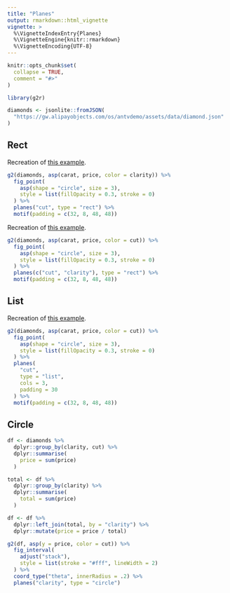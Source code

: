 ```yaml
---
title: "Planes"
output: rmarkdown::html_vignette
vignette: >
  %\VignetteIndexEntry{Planes}
  %\VignetteEngine{knitr::rmarkdown}
  %\VignetteEncoding{UTF-8}
---
```


```r
knitr::opts_chunk$set(
  collapse = TRUE,
  comment = "#>"
)
```

```r
library(g2r)
```

```r
diamonds <- jsonlite::fromJSON(
  "https://gw.alipayobjects.com/os/antvdemo/assets/data/diamond.json"
)
```

## Rect

Recreation of [this example](https://g2.antv.vision/en/examples/facet/facet#column).

```r
g2(diamonds, asp(carat, price, color = clarity)) %>% 
  fig_point(
    asp(shape = "circle", size = 3),
    style = list(fillOpacity = 0.3, stroke = 0)
  ) %>% 
  planes("cut", type = "rect") %>% 
  motif(padding = c(32, 8, 48, 48))
```

Recreation of [this example](https://g2.antv.vision/en/examples/facet/facet#rect).

```r
g2(diamonds, asp(carat, price, color = cut)) %>% 
  fig_point(
    asp(shape = "circle", size = 3),
    style = list(fillOpacity = 0.3, stroke = 0)
  ) %>% 
  planes(c("cut", "clarity"), type = "rect") %>% 
  motif(padding = c(32, 8, 48, 48))
```

## List

Recreation of [this example](https://g2.antv.vision/en/examples/facet/facet#list).

```r
g2(diamonds, asp(carat, price, color = cut)) %>% 
  fig_point(
    asp(shape = "circle", size = 3),
    style = list(fillOpacity = 0.3, stroke = 0)
  ) %>% 
  planes(
    "cut", 
    type = "list",
    cols = 3,
    padding = 30
  ) %>% 
  motif(padding = c(32, 8, 48, 48))
```

## Circle

```r
df <- diamonds %>% 
  dplyr::group_by(clarity, cut) %>% 
  dplyr::summarise(
    price = sum(price)
  )

total <- df %>% 
  dplyr::group_by(clarity) %>% 
  dplyr::summarise(
    total = sum(price)
  )

df <- df %>% 
  dplyr::left_join(total, by = "clarity") %>% 
  dplyr::mutate(price = price / total)

g2(df, asp(y = price, color = cut)) %>% 
  fig_interval(
    adjust("stack"),
    style = list(stroke = "#fff", lineWidth = 2)
  ) %>% 
  coord_type("theta", innerRadius = .2) %>% 
  planes("clarity", type = "circle")
```
